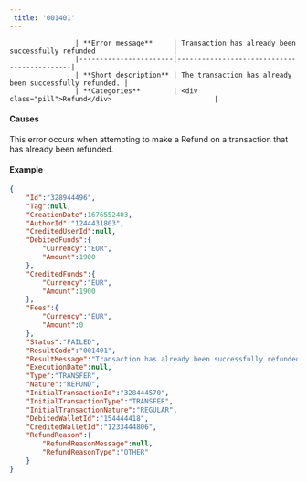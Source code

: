 ---  
 title: '001401'  
---  


                    | **Error message**     | Transaction has already been successfully refunded                   |
                    |-----------------------|--------------------------------------------|
                    | **Short description** | The transaction has already been successfully refunded. |
                    | **Categories**        | <div class="pill">Refund</div>                         |
                  

#### Causes  

This error occurs when attempting to make a Refund on a transaction that has already been refunded.  

#### Example  
```json API Response
{
    "Id":"328944496",
    "Tag":null,
    "CreationDate":1676552403,
    "AuthorId":"1244431803",
    "CreditedUserId":null,
    "DebitedFunds":{
        "Currency":"EUR",
        "Amount":1900
    },
    "CreditedFunds":{
        "Currency":"EUR",
        "Amount":1900
    },
    "Fees":{
        "Currency":"EUR",
        "Amount":0
    },
    "Status":"FAILED",
    "ResultCode":"001401",
    "ResultMessage":"Transaction has already been successfully refunded",
    "ExecutionDate":null,
    "Type":"TRANSFER",
    "Nature":"REFUND",
    "InitialTransactionId":"328444570",
    "InitialTransactionType":"TRANSFER",
    "InitialTransactionNature":"REGULAR",
    "DebitedWalletId":"154444418",
    "CreditedWalletId":"1233444806",
    "RefundReason":{
        "RefundReasonMessage":null,
        "RefundReasonType":"OTHER"
    }
}
```